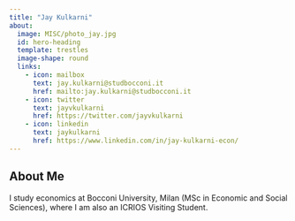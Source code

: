 ```yaml
---
title: "Jay Kulkarni"
about:
  image: MISC/photo_jay.jpg
  id: hero-heading
  template: trestles
  image-shape: round
  links:
    - icon: mailbox
      text: jay.kulkarni@studbocconi.it
      href: mailto:jay.kulkarni@studbocconi.it
    - icon: twitter  
      text: jayvkulkarni 
      href: https://twitter.com/jayvkulkarni
    - icon: linkedin
      text: jaykulkarni
      href: https://www.linkedin.com/in/jay-kulkarni-econ/
---
```


## About Me

I study economics at Bocconi University, Milan (MSc in Economic and Social Sciences), where I am also an ICRIOS Visiting Student.

